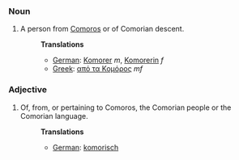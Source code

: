===Noun===
#A person from [[Comoros]] or of Comorian descent.
#:'''Translations'''
#:*[[German]]: [[Komorer]] ''m'', [[Komorerin]] ''f''
#:*[[Greek]]: [[από τα Κομόρος]] ''mf''

===Adjective===
#Of, from, or pertaining to Comoros, the Comorian people or the Comorian language.
#:'''Translations'''
#:*[[German]]: [[komorisch]]